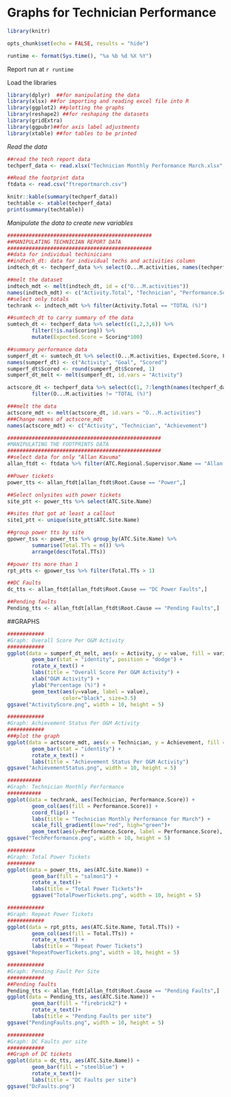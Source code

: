Graphs for Technician Performance
=================================

```r
library(knitr)
```

```r
opts_chunk$set(echo = FALSE, results = "hide")
```

```r
runtime <- format(Sys.time(), "%a %b %d %X %Y")
```
Report run at `r runtime`

Load the libraries
```r
library(dplyr)  ##for manipulating the data
library(xlsx) ##for importing and reading excel file into R
library(ggplot2) ##plotting the graphs
library(reshape2) ##for reshaping the datasets
library(gridExtra)
library(ggpubr)##for axis label adjustments
library(xtable) ##for tables to be printed
```

*Read the data*
```r
##read the tech report data
techperf_data <- read.xlsx("Technician Monthly Performance March.xlsx", sheetIndex = 1)

##Read the footprint data
ftdata <- read.csv("ftreportmarch.csv")

```

```r
knitr::kable(summary(techperf_data))
techtable <- xtable(techperf_data)
print(summary(techtable))
```

*Manipulate the data to create new variables*
```r
###############################################
##MANIPULATING TECHNICIAN REPORT DATA
###############################################
##data for individual techinicians
##indtech_dt: data for individual techs and activities column
indtech_dt <- techperf_data %>% select(O...M.activities, names(techperf_data)[7:19])

##melt the dataset
indtech_mdt <- melt(indtech_dt, id = c("O...M.activities"))
names(indtech_mdt) <- c("Activity.Total", "Technician", "Performance.Score")
##select only totals
techrank <- indtech_mdt %>% filter(Activity.Total == "TOTAL (%)") 

##sumtech_dt to carry summary of the data
sumtech_dt <- techperf_data %>% select(c(1,2,3,6)) %>% 
        filter(!is.na(Scoring)) %>% 
        mutate(Expected.Score = Scoring*100)

##summary performance data
sumperf_dt <- sumtech_dt %>% select(O...M.activities, Expected.Score, Final.Scoring)
names(sumperf_dt) <- c("Activity", "Goal", "Scored")
sumperf_dt$Scored <- round(sumperf_dt$Scored, 1)
sumperf_dt_melt <- melt(sumperf_dt, id.vars = "Activity")

actscore_dt <- techperf_data %>% select(c(1, 7:length(names(techperf_data)))) %>% 
        filter(O...M.activities != "TOTAL (%)") 

###melt the data
actscore_mdt <- melt(actscore_dt, id.vars = "O...M.activities")
###Change names of actscore_mdt
names(actscore_mdt) <- c("Activity", "Technician", "Achievement")

##################################################
#MANIPULATING THE FOOTPRINTS DATA 
##################################################
##select data for only "Allan Kavuma"
allan_ftdt <- ftdata %>% filter(ATC.Regional.Supervisor.Name == "Allan Kavuma")

##Power tickets
power_tts <- allan_ftdt[allan_ftdt$Root.Cause == "Power",]

##Select onlysites with power tickets
site_ptt <- power_tts %>% select(ATC.Site.Name)

##sites that got at least a callout
site1_ptt <- unique(site_ptt$ATC.Site.Name)

##group power tts by site
gpower_tss <- power_tts %>% group_by(ATC.Site.Name) %>% 
        summarise(Total.TTs = n()) %>% 
        arrange(desc(Total.TTs))

##power tts more than 1
rpt_ptts <- gpower_tss %>% filter(Total.TTs > 1)

##DC Faults
dc_tts <- allan_ftdt[allan_ftdt$Root.Cause == "DC Power Faults",]

##Pending faults
Pending_tts <- allan_ftdt[allan_ftdt$Root.Cause == "Pending Faults",]
```


##GRAPHS
```r
############
#Graph: Overall Score Per O&M Activity
############
ggplot(data = sumperf_dt_melt, aes(x = Activity, y = value, fill = variable)) +
        geom_bar(stat = "identity", position = "dodge") + 
        rotate_x_text() +
        labs(title = "Overall Score Per O&M Activity") +
        xlab("O&M Activity") +
        ylab("Percentage (%)") +
        geom_text(aes(y=value, label = value),  
                  color="black", size=3.5)
ggsave("ActivityScore.png", width = 10, height = 5)

############
#Graph: Achievement Status Per O&M Activity
############
###plot the graph
ggplot(data = actscore_mdt, aes(x = Technician, y = Achievement, fill = Activity)) +
        geom_bar(stat = "identity") +
        rotate_x_text() +
        labs(title = "Achievement Status Per O&M Activity") 
ggsave("AchievementStatus.png", width = 10, height = 5)

###########
#Graph: Technician Monthly Performance
###########
ggplot(data = techrank, aes(Technician, Performance.Score)) + 
        geom_col(aes(fill = Performance.Score)) + 
        coord_flip() + 
        labs(title = "Technician Monthly Performance for March") + 
        scale_fill_gradient(low="red", high="green")+
        geom_text(aes(y=Performance.Score, label = Performance.Score), hjust = 1.6)
ggsave("TechPerformance.png", width = 10, height = 5)

#########
#Graph: Total Power Tickets
#########
ggplot(data = power_tts, aes(ATC.Site.Name)) + 
        geom_bar(fill = "salmon1") +
        rotate_x_text()+
        labs(title = "Total Power Tickets")+
        ggsave("TotalPowerTickets.png", width = 10, height = 5)

############
#Graph: Repeat Power Tickets
############
ggplot(data = rpt_ptts, aes(ATC.Site.Name, Total.TTs)) + 
        geom_col(aes(fill = Total.TTs)) +
        rotate_x_text() +
        labs(title = "Repeat Power Tickets")
ggsave("RepeatPowerTickets.png", width = 10, height = 5)

############
#Graph: Pending Fault Per Site
############
##Pending faults
Pending_tts <- allan_ftdt[allan_ftdt$Root.Cause == "Pending Faults",]
ggplot(data = Pending_tts, aes(ATC.Site.Name)) + 
        geom_bar(fill = "firebrick2") +
        rotate_x_text()+
        labs(title = "Pending Faults per site")
ggsave("PendingFaults.png", width = 10, height = 5)

############
#Graph: DC Faults per site
############
##Graph of DC tickets
ggplot(data = dc_tts, aes(ATC.Site.Name)) + 
        geom_bar(fill = "steelblue") +
        rotate_x_text()+
        labs(title = "DC Faults per site")
ggsave("DcFaults.png")

```